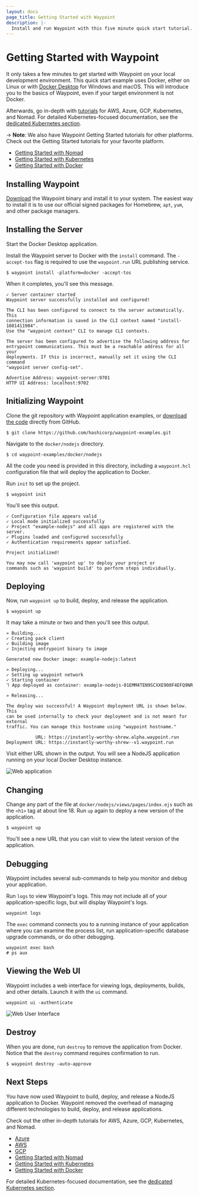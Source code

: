 ```yaml
---
layout: docs
page_title: Getting Started with Waypoint
description: |-
  Install and run Waypoint with this five minute quick start tutorial.
---
```


# Getting Started with Waypoint

It only takes a few minutes to get started with Waypoint on your local
development environment. This quick start example uses Docker, either on Linux
or with [Docker Desktop](https://www.docker.com/products/docker-desktop) for
Windows and macOS. This will introduce you to the basics of Waypoint, even
if your target environment is not Docker.

Afterwards, go in-depth with [tutorials](https://learn.hashicorp.com/waypoint) for AWS, Azure, GCP, Kubernetes, and
Nomad. For detailed
Kubernetes-focused documentation, see the
[dedicated Kubernetes section](/docs/kubernetes/install).

-> **Note**: We also have Waypoint Getting Started tutorials for other platforms.
Check out the Getting Started tutorials for your favorite platform.

- [Getting Started with Nomad](https://learn.hashicorp.com/collections/waypoint/get-started-nomad)
- [Getting Started with Kubernetes](https://learn.hashicorp.com/collections/waypoint/get-started-kubernetes)
- [Getting Started with Docker](https://learn.hashicorp.com/collections/waypoint/get-started-docker)

## Installing Waypoint

[Download](/downloads) the Waypoint binary and install it to your system. The
easiest way to install it is to use our official signed packages for Homebrew,
`apt`, `yum`, and other package managers.

## Installing the Server

Start the Docker Desktop application.

Install the Waypoint server to Docker with the `install` command. The
`-accept-tos` flag is required to use the `waypoint.run` URL publishing service.

```shell-session
$ waypoint install -platform=docker -accept-tos
```

When it completes, you'll see this message.

```plaintext
✓ Server container started
Waypoint server successfully installed and configured!

The CLI has been configured to connect to the server automatically. This
connection information is saved in the CLI context named "install-1601411904".
Use the "waypoint context" CLI to manage CLI contexts.

The server has been configured to advertise the following address for
entrypoint communications. This must be a reachable address for all your
deployments. If this is incorrect, manually set it using the CLI command
"waypoint server config-set".

Advertise Address: waypoint-server:9701
HTTP UI Address: localhost:9702
```

## Initializing Waypoint

Clone the git repository with Waypoint application examples, or [download the
code](https://github.com/hashicorp/waypoint-examples) directly from GitHub.

```shell-session
$ git clone https://github.com/hashicorp/waypoint-examples.git
```

Navigate to the `docker/nodejs` directory.

```shell-session
$ cd waypoint-examples/docker/nodejs
```

All the code you need is provided in this directory, including a `waypoint.hcl`
configuration file that will deploy the application to Docker.

Run `init` to set up the project.

```shell-session
$ waypoint init
```

You'll see this output.

```plaintext
✓ Configuration file appears valid
✓ Local mode initialized successfully
✓ Project "example-nodejs" and all apps are registered with the server.
✓ Plugins loaded and configured successfully
✓ Authentication requirements appear satisfied.

Project initialized!

You may now call 'waypoint up' to deploy your project or
commands such as 'waypoint build' to perform steps individually.
```

## Deploying

Now, run `waypoint up` to build, deploy, and release the application.

```shell-session
$ waypoint up
```

It may take a minute or two and then you'll see this output.

```plaintext
» Building...
✓ Creating pack client
✓ Building image
✓ Injecting entrypoint binary to image

Generated new Docker image: example-nodejs:latest

» Deploying...
✓ Setting up waypoint network
✓ Starting container
⠹ App deployed as container: example-nodejs-01EMM4TEN9SCXXE900F4EFQ9NR

» Releasing...

The deploy was successful! A Waypoint deployment URL is shown below. This
can be used internally to check your deployment and is not meant for external
traffic. You can manage this hostname using "waypoint hostname."

           URL: https://instantly-worthy-shrew.alpha.waypoint.run
Deployment URL: https://instantly-worthy-shrew--v1.waypoint.run
```

Visit either URL shown in the output. You will see a
NodeJS application running on your local Docker Desktop instance.

![Web application](/img/getting-started/web-app.png)

## Changing

Change any part of the file at `docker/nodejs/views/pages/index.ejs` such as
the `<h1>` tag at about line 18. Run `up` again to deploy a new version of the
application.

```shell-session
$ waypoint up
```

You'll see a new URL that you can visit to view the latest version of the
application.

## Debugging

Waypoint includes several sub-commands to help you monitor and debug your application.

Run `logs` to view Waypoint's logs. This may not include all of your
application-specific logs, but will display Waypoint's logs.

```shell-session
waypoint logs
```

The `exec` command connects you to a running instance of your application where
you can examine the process list, run application-specific database upgrade
commands, or do other debugging.

```shell-session
waypoint exec bash
# ps aux
```

## Viewing the Web UI

Waypoint includes a web interface for viewing logs, deployments, builds, and
other details. Launch it with the `ui` command.

```shell-session
waypoint ui -authenticate
```

![Web User Interface](/img/getting-started/admin-ui.png)

## Destroy

When you are done, run `destroy` to remove the application from Docker.
Notice that the `destroy` command requires confirmation to run.

```shell-session
$ waypoint destroy -auto-approve
```

## Next Steps

You have now used Waypoint to build, deploy, and release a NodeJS application to Docker.
Waypoint removed the overhead of managing different technologies to build, deploy, and release applications.

Check out the other in-depth tutorials for AWS, Azure, GCP, Kubernetes, and
Nomad.

- [Azure](https://learn.hashicorp.com/collections/waypoint/deploy-azure)
- [AWS](https://learn.hashicorp.com/collections/waypoint/deploy-aws)
- [GCP](https://learn.hashicorp.com/collections/waypoint/deploy-google-cloud)
- [Getting Started with Nomad](https://learn.hashicorp.com/collections/waypoint/get-started-nomad)
- [Getting Started with Kubernetes](https://learn.hashicorp.com/collections/waypoint/get-started-kubernetes)
- [Getting Started with Docker](https://learn.hashicorp.com/collections/waypoint/get-started-docker)

For detailed Kubernetes-focused documentation, see the
[dedicated Kubernetes section](/docs/kubernetes/install).
